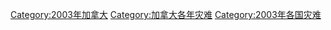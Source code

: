 [[Category:2003年加拿大|Category:2003年加拿大]]
[[Category:加拿大各年灾难|Category:加拿大各年灾难]]
[[Category:2003年各国灾难|Category:2003年各国灾难]]